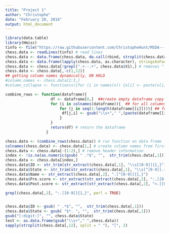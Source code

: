 ```yaml
---
title: "Project 1"
author: "Christophe"
date: "February 20, 2016"
output: html_document
---
```




```r
library(data.table)
library(Hmisc)
tinfo <- file("https://raw.githubusercontent.com/ChristopheHunt/MSDA---Coursework/master/Data%20607/Homework/data/tournamentinfo.txt", open="r" )
chess.data <- readLines(tinfo) # read lines 
chess.data <- data.frame(chess.data, do.call(rbind, strsplit(chess.data, split = "|", fixed = TRUE)))
chess.data <- data.frame(lapply(chess.data, as.character), stringsAsFactors=FALSE)
chess.data <- chess.data[!grepl(".+--.+", chess.data$X1),] # removes "------" lines
chess.data <- chess.data[,-c(1,12)]
## getting column names dynamically, ON HOLD
#column.names <- chess.data[2:3,]
#column_collapse <- function(x){for (i in names(x)) {x[i] <- paste(x[i], collapse = "") x}}

combine_rows <- function(dataframe){
                    df <- dataframe[0,]  ##create empty dataframe copy
                    for (i in colnames(dataframe)){  ## for all columns in data frame 
                        for (j in seq(1:length(dataframe[[i]]))){ ## for all rows in dataframe
                         df[j,i] <- gsub("\\s+"," ",(paste(dataframe[[i]][j:(j+1)], collapse = ""))) ## gsub removes extra space and then paste collapses two rows and replace previous data 
                        }
                    } 
                    return(df) # return the dataframe
                  }

chess.data <- (combine_rows(chess.data)) # run function on data frame
colnames(chess.data) <- chess.data[1,] # create column names from first row
chess.data <- chess.data[-(1:2),] # remove header information
index <- !is.na(as.numeric(gsub( " .*$", "",  str_trim(chess.data[,1])))) #gets the part of string, if a numeric value it converts to True
chess.data <- chess.data[index,]
chess.data$ID <- str_trim(str_extract(chess.data[,1], "\\s[[0-9]]{1,}"))
chess.data$State <- str_trim(str_extract(chess.data[,1], "\\s[^[0-9]].+"))
chess.data$Name <- str_extract(chess.data[,2], ".[^[0-9]]{1,}")
chess.data$Pre.score <- str_extract(str_extract(chess.data[,2], ":.[[0-9]]{1,}.[^[-]]"), "[[0-9]]{1,}")
chess.data$Post.score <- str_extract(str_extract(chess.data[,2], ">.[[0-9]]{1,}"), "[[0-9]]{1,}")

grepl(chess.data[,2], ":.[[0-9]]{1,}", perl = TRUE)


chess.data$ID <- gsub( " .*$", "",  str_trim(chess.data[,1]))
chess.data$State <- gsub( "$*. ", "",  str_trim(chess.data[,1]))
gsub("[:digit:]", "", chess.data$State)
test <- as.data.frame(gsub("\\s+"," ",chess.data))
sapply(strsplit(chess.data[,12], split = " "), "[", 2)

```


